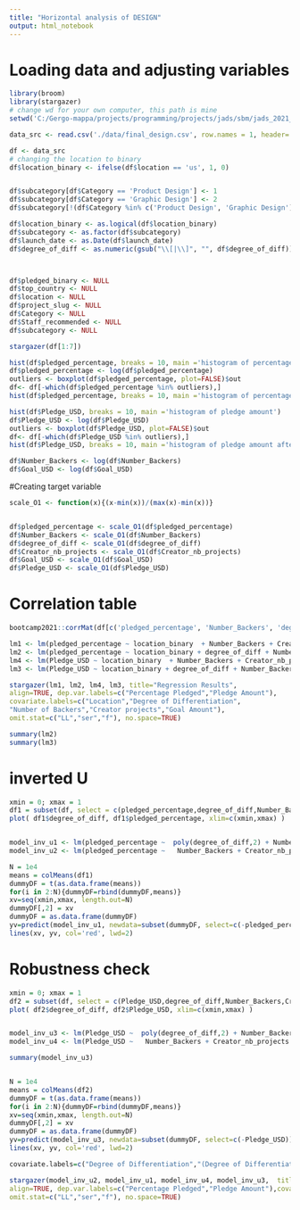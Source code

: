 ```yaml
---
title: "Horizontal analysis of DESIGN"
output: html_notebook
---
```

# Loading data and adjusting variables


```r
library(broom)
library(stargazer)
# change wd for your own computer, this path is mine
setwd('C:/Gergo-mappa/projects/programming/projects/jads/sbm/jads_2021_g9_sbm')

data_src <- read.csv('./data/final_design.csv', row.names = 1, header= TRUE)

df <- data_src
# changing the location to binary
df$location_binary <- ifelse(df$location == 'us', 1, 0)


df$subcategory[df$Category == 'Product Design'] <- 1
df$subcategory[df$Category == 'Graphic Design'] <- 2
df$subcategory[!(df$Category %in% c('Product Design', 'Graphic Design'))] <- 3

df$location_binary <- as.logical(df$location_binary)
df$subcategory <- as.factor(df$subcategory)
df$launch_date <- as.Date(df$launch_date)
df$degree_of_diff <- as.numeric(gsub("\\[|\\]", "", df$degree_of_diff))



df$pledged_binary <- NULL
df$top_country <- NULL
df$location <- NULL
df$project_slug <- NULL
df$Category <- NULL
df$Staff_recommended <- NULL
df$subcategory <- NULL

stargazer(df[1:7])

```

```r
hist(df$pledged_percentage, breaks = 10, main ='histogram of percentage pledged')
df$pledged_percentage <- log(df$pledged_percentage) 
outliers <- boxplot(df$pledged_percentage, plot=FALSE)$out
df<- df[-which(df$pledged_percentage %in% outliers),]
hist(df$pledged_percentage, breaks = 10, main ='histogram of percentage pledged after log transform')

hist(df$Pledge_USD, breaks = 10, main ='histogram of pledge amount')
df$Pledge_USD <- log(df$Pledge_USD) 
outliers <- boxplot(df$Pledge_USD, plot=FALSE)$out
df<- df[-which(df$Pledge_USD %in% outliers),]
hist(df$Pledge_USD, breaks = 10, main ='histogram of pledge amount after log transform')

df$Number_Backers <- log(df$Number_Backers)
df$Goal_USD <- log(df$Goal_USD)

```




#Creating target variable
```r
scale_O1 <- function(x){(x-min(x))/(max(x)-min(x))}


df$pledged_percentage <- scale_O1(df$pledged_percentage)
df$Number_Backers <- scale_O1(df$Number_Backers)
df$degree_of_diff <- scale_O1(df$degree_of_diff)
df$Creator_nb_projects <- scale_O1(df$Creator_nb_projects)
df$Goal_USD <- scale_O1(df$Goal_USD)
df$Pledge_USD <- scale_O1(df$Pledge_USD)


```

# Correlation table
```r
bootcamp2021::corrMat(df[c('pledged_percentage', 'Number_Backers', 'degree_of_diff', 'Creator_nb_projects', 'Goal_USD', 'Pledge_USD')])
```
```r
lm1 <- lm(pledged_percentage ~ location_binary  + Number_Backers + Creator_nb_projects, data = df)
lm2 <- lm(pledged_percentage ~ location_binary + degree_of_diff + Number_Backers + Creator_nb_projects, data = df)
lm4 <- lm(Pledge_USD ~ location_binary  + Number_Backers + Creator_nb_projects + Goal_USD, data = df)
lm3 <- lm(Pledge_USD ~ location_binary + degree_of_diff + Number_Backers + Creator_nb_projects + Goal_USD, data = df)

stargazer(lm1, lm2, lm4, lm3, title="Regression Results",
align=TRUE, dep.var.labels=c("Percentage Pledged","Pledge Amount"),
covariate.labels=c("Location","Degree of Differentiation",
"Number of Backers","Creator projects","Goal Amount"),
omit.stat=c("LL","ser","f"), no.space=TRUE)

summary(lm2)
summary(lm3)
```




# inverted U
```r
xmin = 0; xmax = 1
df1 = subset(df, select = c(pledged_percentage,degree_of_diff,Number_Backers,Creator_nb_projects ))
plot( df1$degree_of_diff, df1$pledged_percentage, xlim=c(xmin,xmax) )


model_inv_u1 <- lm(pledged_percentage ~  poly(degree_of_diff,2) + Number_Backers + Creator_nb_projects, data = df1)
model_inv_u2 <- lm(pledged_percentage ~   Number_Backers + Creator_nb_projects, data = df1)

N = 1e4
means = colMeans(df1)
dummyDF = t(as.data.frame(means))
for(i in 2:N){dummyDF=rbind(dummyDF,means)} 
xv=seq(xmin,xmax, length.out=N)
dummyDF[,2] = xv
dummyDF = as.data.frame(dummyDF)
yv=predict(model_inv_u1, newdata=subset(dummyDF, select=c(-pledged_percentage)))
lines(xv, yv, col='red', lwd=2)


```
# Robustness check
```r
xmin = 0; xmax = 1
df2 = subset(df, select = c(Pledge_USD,degree_of_diff,Number_Backers,Creator_nb_projects, Goal_USD ))
plot( df2$degree_of_diff, df2$Pledge_USD, xlim=c(xmin,xmax) )


model_inv_u3 <- lm(Pledge_USD ~  poly(degree_of_diff,2) + Number_Backers + Creator_nb_projects + Goal_USD, data = df2)
model_inv_u4 <- lm(Pledge_USD ~   Number_Backers + Creator_nb_projects + Goal_USD, data = df2)

summary(model_inv_u3)


N = 1e4
means = colMeans(df2)
dummyDF = t(as.data.frame(means))
for(i in 2:N){dummyDF=rbind(dummyDF,means)} 
xv=seq(xmin,xmax, length.out=N)
dummyDF[,2] = xv
dummyDF = as.data.frame(dummyDF)
yv=predict(model_inv_u3, newdata=subset(dummyDF, select=c(-Pledge_USD)))
lines(xv, yv, col='red', lwd=2)

```
```r
covariate.labels=c("Degree of Differentiation","(Degree of Differentiation)^2", "Number of Backers","Creator projects","Goal Amount")

stargazer(model_inv_u2, model_inv_u1, model_inv_u4, model_inv_u3,  title="Polynomial Regression Results",
align=TRUE, dep.var.labels=c("Percentage Pledged","Pledge Amount"),covariate.labels=c("Degree of Differentiation","(Degree of Differentiation)^2", "Number of Backers","Creator projects","Goal Amount"),
omit.stat=c("LL","ser","f"), no.space=TRUE)
```




